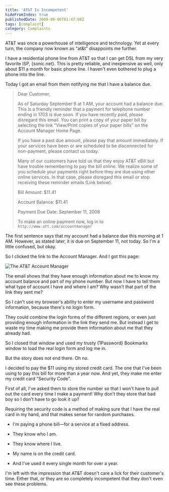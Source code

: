 ```yaml
---
title: 'AT&T Is Incompetent'
hideFromIndex: true
publishedDate: 2008-09-06T01:47:00Z
tags: [complaint]
category: Complaints
---
```



AT&T was once a powerhouse of intelligence and technology.
Yet at every turn, the company now known as "at&t" disappoints me further.

I have a residential phone line from AT&T so that I can get DSL from my very favorite ISP, {<ExternalLink href="http://sonic.net">sonic.net</ExternalLink>}.
This is pretty reliable, and inexpensive as well, only about $11 a month for basic phone line.
I haven't even bothered to plug a phone into the line.

Today I got an email from them notifying me that I have a balance due.

> Dear Customer,
>
> As of Saturday September 6 at 1 AM, your account had a balance due. This is a friendly reminder that a payment for telephone number ending in 1703 is due soon. If you have recently paid, please disregard this email. You can print a copy of your paper bill by selecting the link "View/Print copies of your paper bills" on the Account Manager Home Page.
>
> If you have a past due amount, please pay that amount immediately. If your services have been or are scheduled to be disconnected for non-payment, please contact us today.
>
> Many of our customers have told us that they enjoy AT&T eBill but have trouble remembering to pay the bill online. We realize some of you schedule your payments right before they are due using other online services. In that case, please disregard this email or stop receiving these reminder emails (Link below).
>
> Bill Amount: $11.41
>
> Account Balance: $11.41
>
> Payment Due Date: September 11, 2008
>
> To make an online payment now, log in to `http://www.att.com/accountmanager`

The first sentence says that my account had a balance due this morning at 1 AM. However, as stated later, it is due on September 11, not today.
So I'm a little confused, but okay.

So I clicked the link to the Account Manager.
And I got this page:

![The AT&T Account Manager](../../assets/att-account-manager-login.jpg)

The email shows that they have enough information about me to know my account balance and part of my phone number.
But now I have to tell them what type of account I have and where I am?
Why wasn't that part of the link they sent me?

So I can't use my browser's ability to enter my username and password information, because there's no login form.

They could combine the login forms of the different regions, or even just providing enough information in the link they send me.
But instead I get to waste my time making me provide them information about me that they already had.

So I closed that window and used my trusty {<ExternalLink href="http://agilewebsolutions.com/products/1Password">1Password</ExternalLink>}
Bookmarks window to load the real login form and log me in.

But the story does not end there.
Oh no.

I decided to pay the $11 using my stored credit card.
The one that I've been using to pay this bill for more than a year now.
And yet, they make me enter my credit card "Security Code".

First of all, I've asked them to store the number so that I won't have to pull out the card every time I make a payment!
Why don't they store that bad boy so I don't have to go look it up?

Requiring the security code is a method of making sure that I have the real card in my hand, and that makes sense for random purchases.

- I'm paying a phone bill—for a service at a fixed address.

- They know who I am.

- They know where I live.

- My name is on the credit card.

- And I've used it every single month for over a year.

I'm left with the impression that AT&T doesn't care a lick for their customer's time.
Either that, or they are so completely incompetent that they don't even see these problems.
